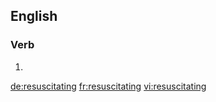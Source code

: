 ==English==

===Verb===
{{head|en}}

# {{present participle of|resuscitate}}

[[de:resuscitating]]
[[fr:resuscitating]]
[[vi:resuscitating]]